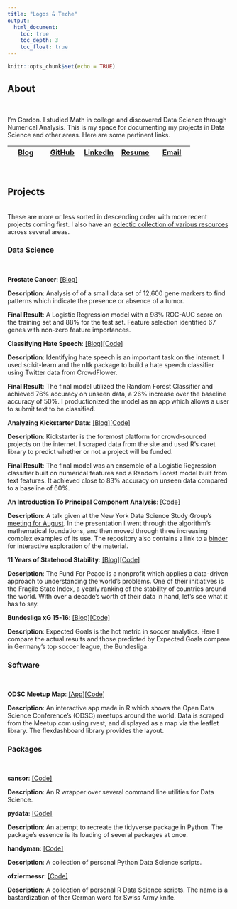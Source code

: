 ```yaml
---
title: "Logos & Teche"
output:
  html_document:
    toc: true
    toc_depth: 3
    toc_float: true
---
```


```r
knitr::opts_chunk$set(echo = TRUE)
```

## About
<br/>

I’m Gordon. I studied Math in college and discovered Data Science through Numerical Analysis. This is my space for documenting my projects in Data Science and other areas. Here are some pertinent links.
<br/>


| [Blog](https://medium.com/@gorafle) | [GitHub](https://github.com/gfleetwood) | [LinkedIn](https://www.linkedin.com/in/gfleetwood/) | <a href="https://github.com/gfleetwood/gfleetwood.github.io/blob/master/resume.pdf" download>Resume</a>| [Email](gfleetwood@protonmail.com)
|----------|----------|----------|----------|----------|
<br/>

## Projects
<br/>
These are more or less sorted in descending order with more recent projects coming first. I also have an [eclectic collection of various resources](https://gfleetwood.github.io/noted-resources/) across several areas.
<br/>

### Data Science
<br/>

**Prostate Cancer**: [[Blog]](https://github.com/gfleetwood/prostate-cancer/blob/master/reports/prostate_cancer.md)

**Description**: Analysis of of a small data set of 12,600 gene markers to find patterns which indicate the presence or absence of a tumor. 

**Final Result**: A Logistic Regression model with a 98% ROC-AUC score on the training set and 88% for the test set. Feature selection identified 67 genes with non-zero feature importances.
<br/>

**Classifying Hate Speech**: [[Blog]](https://www.opendatascience.com/blog/identifying-hate-speech/)[[Code]](https://github.com/gfleetwood/crowd-flower-hate-speech)

**Description**: Identifying hate speech is an important task on the internet. I used scikit-learn and the nltk package to build a hate speech classifier using Twitter data from CrowdFlower.

**Final Result**: The final model utilized the Random Forest Classifier and achieved 76% accuracy on unseen data, a 26% increase over the baseline accuracy of 50%. I productionized the model as an app which allows a user to submit text to be classified.
<br/>

**Analyzing Kickstarter Data**: [[Blog]](http://blog.nycdatascience.com/students-work/scraping-kickstarter/)[[Code]](https://github.com/gfleetwood/nyc-data-science-academy/tree/master/scraping_kickstarter)

**Description**: Kickstarter is the foremost platform for crowd-sourced projects on the internet. I scraped data from the site and used R's caret library to predict whether or not a project will be funded. 

**Final Result**: The final model was an ensemble of a Logistic Regression classifier built on numerical features and a Random Forest model built from text features. It achieved close to 83% accuracy on unseen data compared to a baseline of 60%.
<br/>

**An Introduction To Principal Component Analysis**: [[Code]](https://github.com/gfleetwood/pca_presentation)

**Description**: A talk given at the New York Data Science Study Group's [meeting for August](http://www.meetup.com/NYC-Data-Science-Study-Group/events/227860773/). In the presentation I went through the algorithm's mathematical foundations, and then
moved through three increasing complex examples of its use. The repository also contains a link to a [binder](http://mybinder.org/) for interactive exploration of the material.
<br/>

**11 Years of Statehood Stability**: [[Blog]](http://rpubs.com/gfleetwood/statehood-stability)[[Code]](https://github.com/gfleetwood/data-science-projects-collection/tree/master/fragile_states)

**Description**: The Fund For Peace is a nonprofit which applies a data-driven approach to understanding the world's problems. One of their initiatives is the Fragile State Index, a yearly ranking of the stability of countries around the world. With over a decade’s worth of their data in hand, let’s see what it has to say.
<br/>

**Bundesliga xG 15-16**: [[Blog]](http://rpubs.com/gfleetwood/bundes-15-16-xg)[[Code]](https://github.com/gfleetwood/soccer-analytics/tree/master/bundesliga_xg)

**Description**: Expected Goals is the hot metric in soccer analytics. Here I compare the actual results and those predicted by Expected Goals compare in Germany's top soccer league, the Bundesliga.
<br/>

### Software
<br/>

**ODSC Meetup Map**: [[App]](https://gfleetwood.shinyapps.io/odsc_meetup_map/)[[Code]](https://github.com/OpenDataScienceConference/meetup-map)

**Description**: An interactive app made in R which shows the Open Data Science Conference's (ODSC) meetups around the world. Data is scraped from the Meetup.com using rvest, and displayed as a map via the leaflet library. The flexdashboard library provides the layout.
<br/>

### Packages
<br/>

**sansor**: [[Code]](https://github.com/gfleetwood/sansor)

**Description**: An R wrapper over several command line utilities for Data Science.
<br/>

**pydata**: [[Code]](https://github.com/gfleetwood/pydata)

**Description**: An attempt to recreate the tidyverse package in Python. The package's essence is its loading of several packages at once.

**handyman**: [[Code]](https://github.com/gfleetwood/handyman)

**Description**: A collection of personal Python Data Science scripts.
<br/>

**ofziermessr**: [[Code]](https://github.com/gfleetwood/ofziermessr)

**Description**: A collection of personal R Data Science scripts. The name is a bastardization of ther German word for Swiss Army knife.
<br/>